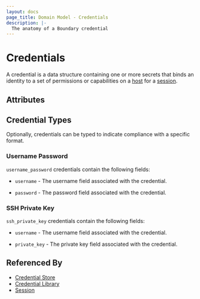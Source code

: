 ```yaml
---
layout: docs
page_title: Domain Model - Credentials
description: |-
  The anatomy of a Boundary credential
---
```


# Credentials

A credential is a data structure containing one or more secrets
that binds an identity to a set of permissions or capabilities
on a [host][] for a [session][].

## Attributes

## Credential Types

Optionally, credentials can be typed to indicate compliance with a specific
format.

### Username Password

`username_password` credentials contain the following fields:

- `username` - The username field associated with the credential.

- `password` - The password field associated with the credential.

### SSH Private Key

`ssh_private_key` credentials contain the following fields:

- `username` - The username field associated with the credential.

- `private_key` - The private key field associated with the credential.

## Referenced By

- [Credential Store][]
- [Credential Library][]
- [Session][]

[credential library]: /docs/concepts/domain-model/credential-libraries
[credential libraries]: /docs/concepts/domain-model/credential-libraries
[credential store]: /docs/concepts/domain-model/credential-stores
[credential stores]: /docs/concepts/domain-model/credential-stores
[host]: /docs/concepts/domain-model/hosts
[session]: /docs/concepts/domain-model/sessions
